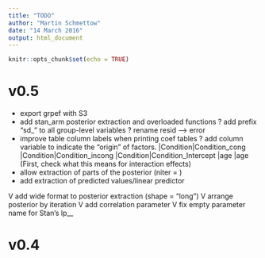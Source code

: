 ```yaml
---
title: "TODO"
author: "Martin Schmettow"
date: "14 March 2016"
output: html_document
---
```


```r
knitr::opts_chunk$set(echo = TRUE)
```


# v0.5

- export grpef with S3
- add stan_arm posterior extraction and overloaded functions
? add prefix "sd_" to all group-level variables
? rename resid --> error
- improve table column labels when printing coef tables
? add column variable to indicate the "origin" of factors.
	|Condition|Condition_cong
	|Condition|Condition_incong
	|Condition|Condition_Intercept
	|age      |age 
	(First, check what this means for interaction effects)
- allow extraction of parts of the posterior (niter = )
- add extraction of predicted values/linear predictor

V add wide format to posterior extraction (shape = "long")
V arrange posterior by iteration
V add correlation parameter
V fix empty parameter name for Stan's lp__ 



# v0.4


